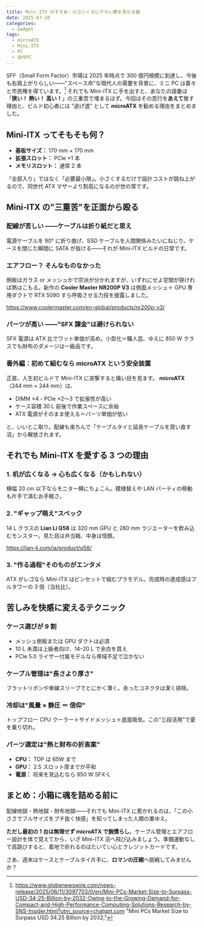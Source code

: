 ```yaml
---
title: Mini-ITX のすすめ：小さいくせにデカい夢を見せる箱
date: 2025-07-10
categories:
  - Gadget
tags:
  - microATX
  - Mini-ITX
  - PC
  - 自作PC
---
```


SFF（Small Form Factor）市場は 2025 年時点で 300 億円規模に到達し、今後も右肩上がりらしい――"スペース命"な現代人の需要を背景に、ミニ PC は着々と市民権を得ています。[^1]
それでも Mini-ITX に手を出すと、あなたの語彙は「**狭い！ 熱い！ 高い！**」の三重苦で埋まるはず。今回はその苦行を**あえて**推す理由と、ビルド初心者には "逃げ道" として **microATX** を勧める理由をまとめました。

## Mini-ITX ってそもそも何？

- **基板サイズ：** 170 mm × 170 mm
- **拡張スロット：** PCIe ×1 本
- **メモリスロット：** 通常 2 本

「全部入り」ではなく「必要最小限」。小さくするだけで設計コストが跳ね上がるので、同世代 ATX マザーより割高になるのが世の常です。

## Mini-ITX の"三重苦"を正面から殴る

### 配線が苦しい ――ケーブルは折り紙だと思え

電源ケーブルを 90° に折り曲げ、SSD ケーブルを人間関係みたいにねじり、ケースを閉じた瞬間に SATA が抜ける――それが Mini-ITX ビルドの日常です。

### エアフロー？ そんなものなかった

側板はガラス or メッシュかで宗派が分かれますが、いずれにせよ空間が狭ければ熱はこもる。新作の **Cooler Master NR200P V3** は側面メッシュ＋ GPU 専用ダクトで RTX 5090 すら呼吸させる力技を披露しました。

https://www.coolermaster.com/en-global/products/nr200p-v3/

### パーツが高い ――"SFX 課金"は避けられない

SFX 電源は ATX 比でワット単価が高め。小型化＝職人芸、ゆえに 850 W クラスでも財布のダメージは一級品です。

### 番外編：初めて組むなら **microATX** という安全装置

正直、人生初ビルドで Mini-ITX に突撃すると痛い目を見ます。
**microATX**（244 mm × 244 mm）は、

- DIMM ×4・PCIe ×2〜3 で拡張性が高い
- ケース容積 30 L 前後で作業スペースに余裕
- ATX 電源がそのまま使える＝パーツ単価が低い

と、いいとこ取り。配線も楽ちんで「ケーブルタイと延長ケーブルを買い直す沼」から解放されます。

## それでも Mini-ITX を愛する 3 つの理由

### 1. 机が広くなる → 心も広くなる（かもしれない）

横幅 20 cm 以下ならモニター横にちょこん。模様替えや LAN パーティの移動も片手で済むお手軽さ。

### 2. **"ギャップ萌え"スペック**

14 L クラスの **Lian Li Q58** は 320 mm GPU と 280 mm ラジエーターを飲み込むモンスター。見た目は弁当箱、中身は怪獣。

https://lian-li.com/ja/product/q58/

### 3. "作る過程"そのものがエンタメ

ATX がレゴなら Mini-ITX はピンセットで組むプラモデル。完成時の達成感はフルタワーの 3 倍（当社比）。

## 苦しみを快感に変えるテクニック

### ケース選びが 9 割

- メッシュ側板または GPU ダクトは必須
- 10 L 未満は上級者向け、14–20 L で余白を買え
- PCIe 5.0 ライザー付属モデルなら帯域不足で泣かない

### ケーブル管理は"長さより厚さ"

フラットリボンや単線スリーブでとにかく薄く。余ったコネクタは潔く排除。

### 冷却は"風量 × 静圧 ＝ 信仰"

トップフロー CPU クーラー＋サイドメッシュ＋底面吸気。この"三段活用"で夏を乗り切れ。

### パーツ選定は"熱と財布の折衷案"

- **CPU：** TDP は 65W まで
- **GPU：** 2.5 スロット厚までが平和
- **電源：** 将来を見込むなら 850 W SFX-L

## まとめ：小箱に魂を詰める前に

配線地獄・熱地獄・財布地獄――それでも Mini-ITX に惹かれるのは、「この小ささでフルサイズをブチ抜く快感」を知ってしまった人類の業ゆえ。

**ただし最初の 1 台は無理せず microATX で腕慣らし**。ケーブル管理とエアフロー設計を体で覚えてから、いざ Mini-ITX 沼へ飛び込みましょう。準備運動なしで高跳びすると、着地で折れるのはたいてい心とクレジットカードです。

さあ、週末はケースとケーブルタイ片手に、**ロマンの圧縮**へ挑戦してみませんか？

[^1]: https://www.globenewswire.com/news-release/2025/06/11/3097703/0/en/Mini-PCs-Market-Size-to-Surpass-USD-34-25-Billion-by-2032-Owing-to-the-Growing-Demand-for-Compact-and-High-Performance-Computing-Solutions-Research-by-SNS-Insider.html?utm_source=chatgpt.com "Mini PCs Market Size to Surpass USD 34.25 Billion by 2032,"
